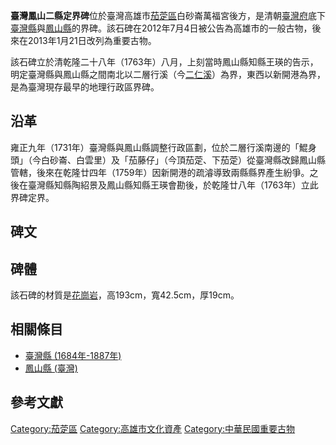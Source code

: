 {{tw monument
|name=臺灣鳳山二縣定界碑
|image=臺灣鳳山二縣定界碑.JPG
|imagename=臺灣鳳山二縣定界碑與碑亭
|level= 古物（重要古物）
|class= 圖書文獻
|time= 清乾隆二十八年（1763年）
|material= 花崗岩
|location= 高雄市茄萣區
|reg_url= https://nchdb.boch.gov.tw/assets/overview/antiquity/20130121000002
}}
'''臺灣鳳山二縣定界碑'''位於臺灣高雄市[[茄萣區|茄萣區]]白砂崙萬福宮後方，是清朝[[臺灣府|臺灣府]]底下[[臺灣縣_(1684年-1887年)|臺灣縣]]與[[鳳山縣_(臺灣)|鳳山縣]]的界碑{{r|文2}}。該石碑在2012年7月4日被公告為高雄市的一般古物{{r|文1}}，後來在2013年1月21日改列為重要古物{{r|文2}}。

該石碑立於清乾隆二十八年（1763年）八月，上刻當時鳳山縣知縣王瑛的告示，明定臺灣縣與鳳山縣之間南北以二層行溪（今[[二仁溪|二仁溪]]）為界，東西以新開港為界，是為臺灣現存最早的地理行政區界碑{{r|文2}}{{r|解}}。

== 沿革 ==
雍正九年（1731年）臺灣縣與鳳山縣調整行政區劃，位於二層行溪南邊的「鯤身頭」（今白砂崙、白雲里）及「茄藤仔」（今頂茄萣、下茄萣）從臺灣縣改歸鳳山縣管轄，後來在乾隆廿四年（1759年）因新開港的疏濬導致兩縣縣界產生紛爭{{r|文1}}。之後在臺灣縣知縣陶紹景及鳳山縣知縣王瑛會勘後，於乾隆廿八年（1763年）立此界碑定界{{r|文1}}。

== 碑文 ==
{{Quote|
鳳山縣正堂王，為題案歸割事。<br/>乾隆二十八年七月二十九日，詳蒙本府憲正堂余，轉蒙本道憲覺羅四，檄飭臺、鳳會勘兩邑疆界；南北以二層行溪為界，東西以新開港定界。溪之南、港以東，草仔藔、蟧里塭等處田地糧課均歸鳳邑管轄。立石定界，永遠遵行，毋得紛爭滋訟。須至碑者。
<br/>
乾隆二十八年八月 日立，歸[[文賢里_(堡里)|文賢里]]管保看守，無致損壞。
}}

== 碑體 ==
該石碑的材質是[[花崗岩|花崗岩]]，高193cm，寬42.5cm，厚19cm{{r|解}}。

== 相關條目 ==
*[[臺灣縣_(1684年-1887年)|臺灣縣 (1684年-1887年)]]
*[[鳳山縣_(臺灣)|鳳山縣 (臺灣)]]

== 參考文獻 ==
{{Reflist|refs=
<ref name="文1">{{cite web|url=http://www.boch.gov.tw/boch/frontsite/cultureassets/caseBasicInfoAction.do?method=doViewCaseBasicInfo&caseId=EG10108000049&version=1&assetsClassifyId=6.1&menuId=310&iscancel=true|title=臺灣鳳山二縣定界碑（一般古物）|publisher=文化資產局|accessdate=2014-05-18|deadurl=yes|archiveurl=https://web.archive.org/web/20140518120738/http://www.boch.gov.tw/boch/frontsite/cultureassets/caseBasicInfoAction.do?method=doViewCaseBasicInfo&caseId=EG10108000049&version=1&assetsClassifyId=6.1&menuId=310&iscancel=true|archivedate=2014-05-18}}</ref>
<ref name="文2">{{cite web|url=http://www.boch.gov.tw/boch/frontsite/cultureassets/caseBasicInfoAction.do?method=doViewCaseBasicInfo&caseId=EG10202000206&version=1&assetsClassifyId=6.1&menuId=310&iscancel=true|title=臺灣鳳山二縣定界碑（重要古物）|publisher=文化資產局|accessdate=2014-05-18|deadurl=yes|archiveurl=https://web.archive.org/web/20140518120742/http://www.boch.gov.tw/boch/frontsite/cultureassets/caseBasicInfoAction.do?method=doViewCaseBasicInfo&caseId=EG10202000206&version=1&assetsClassifyId=6.1&menuId=310&iscancel=true|archivedate=2014-05-18}}</ref>
<ref name="解">臺灣鳳山二縣定界碑解說牌（2014-05-18閱覽）</ref>
}}
{{高雄市文化資產}}
[[Category:茄萣區|Category:茄萣區]]
[[Category:高雄市文化資產|Category:高雄市文化資產]]
[[Category:中華民國重要古物|Category:中華民國重要古物]]
